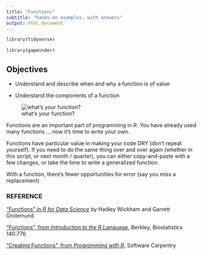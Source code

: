 ```yaml
---
title: "Functions"
subtitle: "hands-on examples, with answers"
output: html_document
---
```


<!-- 
This file by Martin Monkman is licensed under a Creative Commons Attribution 4.0 International License (https://creativecommons.org/licenses/by/4.0/). 

The content is drawn largely from _R for Data Science_ by Hadley Wickham and Garrett Grolemund
-- (https://r4ds.had.co.nz/) -- which in turn is licensed under the Creative Commons
Attribution-NonCommercial-NoDerivs 3.0 (CC BY-NC-ND 3.0 US) 
-->

```r
library(tidyverse)

library(gapminder)
```



## Objectives

* Understand and describe when and why a function is of value

* Understand the components of a function



![what's your function?](../img/shr_function.jpg)


Functions are an important part of programming in R. You have already used many functions ... now it's time to write your own.

Functions have particular value in making your code DRY (don't repeat yourself). If you need to do the same thing over and over again (whether in this script, or next month / quarter), you can either copy-and-paste with a few changes, or take the time to write a generalized function. 

With a function, there's fewer opportunities for error (say you miss a replacement)



### REFERENCE

["Functions" in _R for Data Science_](https://r4ds.had.co.nz/functions.html) by Hadley Wickham and Garrett Grolemund


["Functions", from _Introduction to the R Language_](https://www.stat.berkeley.edu/~statcur/Workshop2/Presentations/functions.pdf), Berkley, Biostatistics 140.776


["Creating Functions", from _Programming with R_](https://swcarpentry.github.io/r-novice-inflammation/02-func-R/), Software Carpentry








